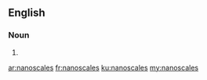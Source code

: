 ==English==

===Noun===
{{head|en}}

# {{plural of|nanoscale}}

[[ar:nanoscales]]
[[fr:nanoscales]]
[[ku:nanoscales]]
[[my:nanoscales]]